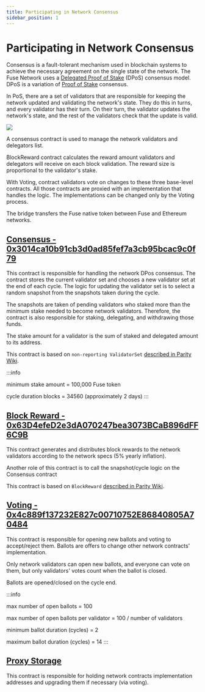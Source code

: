 ```yaml
---
title: Participating in Network Consensus
sidebar_position: 1
---
```


# Participating in Network Consensus

Consensus is a fault-tolerant mechanism used in blockchain systems to achieve the necessary agreement on the single state of the network. The Fuse Network uses a [Delegated Proof of Stake](https://en.bitcoinwiki.org/wiki/DPoS) (DPoS) consensus model. DPoS is a variation of [Proof of Stake](https://en.bitcoinwiki.org/wiki/Proof-of-stake) consensus.

In PoS, there are a set of validators that are responsible for keeping the network updated and validating the network's state. They do this in turns, and every validator has their turn. On their turn, the validator updates the network's state, and the rest of the validators check that the update is valid.

![](</img/image(10).png>)

A consensus contract is used to manage the network validators and delegators list.

BlockReward contract calculates the reward amount validators and delegators will receive on each block validation. The reward size is proportional to the validator's stake.

With Voting, contract validators vote on changes to these three base-level contracts. All those contracts are proxied with an implementation that handles the logic. The implementations can be changed only by the Voting process.

The bridge transfers the Fuse native token between Fuse and Ethereum networks.

## [Consensus - 0x3014ca10b91cb3d0ad85fef7a3cb95bcac9c0f79](https://explorer.fuse.io/address/0x3014ca10b91cb3d0ad85fef7a3cb95bcac9c0f79)

This contract is responsible for handling the network DPos consensus. The contract stores the current validator set and chooses a new validator set at the end of each cycle. The logic for updating the validator set is to select a random snapshot from the snapshots taken during the cycle.

The snapshots are taken of pending validators who staked more than the minimum stake needed to become network validators. Therefore, the contract is also responsible for staking, delegating, and withdrawing those funds.

The stake amount for a validator is the sum of staked and delegated amount to its address.

This contract is based on `non-reporting ValidatorSet` [described in Parity Wiki](https://openethereum.github.io/Validator-Set.html).

:::info

minimum stake amount = 100,000 Fuse token

cycle duration blocks = 34560 (approximately 2 days)
:::

## [Block Reward - 0x63D4efeD2e3dA070247bea3073BCaB896dFF6C9B](https://explorer.fuse.io/address/0x63d4efed2e3da070247bea3073bcab896dff6c9b)

This contract generates and distributes block rewards to the network validators according to the network specs (5% yearly inflation).

Another role of this contract is to call the snapshot/cycle logic on the Consensus contract

This contract is based on `BlockReward` [described in Parity Wiki](https://openethereum.github.io/Block-Reward-Contract.html).

## [Voting - 0x4c889f137232E827c00710752E86840805A70484](https://explorer.fuse.io/address/0x4c889f137232E827c00710752E86840805A70484)

This contract is responsible for opening new ballots and voting to accept/reject them. Ballots are offers to change other network contracts' implementation.

Only network validators can open new ballots, and everyone can vote on them, but only validators' votes count when the ballot is closed.

Ballots are opened/closed on the cycle end.

:::info

max number of open ballots = 100

max number of open ballots per validator = 100 / number of validators

minimum ballot duration (cycles) = 2

maximum ballot duration (cycles) = 14
:::

## [Proxy Storage](https://explorer.fuse.io/address/0x23D8634ED1B2662dC96FcE6208fde93258731333)

This contract is responsible for holding network contracts implementation addresses and upgrading them if necessary (via voting).

